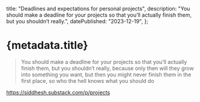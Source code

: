 
  title: "Deadlines and expectations for personal projects",
  description:
    "You should make a deadline for your projects so that you’ll actually finish them, but you shouldn’t really.",
  datePublished: "2023-12-19",
};

# {metadata.title}

> You should make a deadline for your projects so that you’ll actually finish them, but you shouldn’t really, because only then will they grow into something you want, but then you might never finish them in the first place, so who the hell knows what you should do

<a href="https://siddhesh.substack.com/p/projects" target="_blank">
  https://siddhesh.substack.com/p/projects
</a>

<DatePublished dateTime={metadata.datePublished} />
